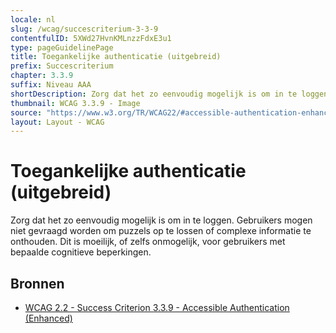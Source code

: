 ```yaml
---
locale: nl
slug: /wcag/succescriterium-3-3-9
contentfulID: 5XWd27HvnKMLnzzFdxE3u1
type: pageGuidelinePage
title: Toegankelijke authenticatie (uitgebreid)
prefix: Succescriterium
chapter: 3.3.9
suffix: Niveau AAA
shortDescription: Zorg dat het zo eenvoudig mogelijk is om in te loggen. Gebruikers mogen niet gevraagd worden om puzzels op te lossen of complexe informatie te onthouden. Dit is moeilijk, of zelfs onmogelijk, voor gebruikers met bepaalde cognitieve beperkingen.
thumbnail: WCAG 3.3.9 - Image
source: "https://www.w3.org/TR/WCAG22/#accessible-authentication-enhanced"
layout: Layout - WCAG
---
```


# Toegankelijke authenticatie (uitgebreid)

Zorg dat het zo eenvoudig mogelijk is om in te loggen. Gebruikers mogen niet gevraagd worden om puzzels op te lossen of complexe informatie te onthouden. Dit is moeilijk, of zelfs onmogelijk, voor gebruikers met bepaalde cognitieve beperkingen.

## Bronnen

- [WCAG 2.2 - Success Criterion 3.3.9 - Accessible Authentication (Enhanced)](https://www.w3.org/TR/WCAG22/#accessible-authentication-enhanced)